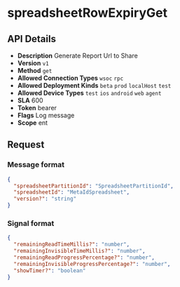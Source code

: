 # spreadsheetRowExpiryGet

## API Details

- **Description** Generate Report Url to Share
- **Version** `v1`
- **Method** `get`
- **Allowed Connection Types** `wsoc` `rpc` 
- **Allowed Deployment Kinds** `beta` `prod` `localHost` `test` 
- **Allowed Device Types** `test` `ios` `android` `web` `agent` 
- **SLA** 600
- **Token** bearer
- **Flags** Log message
- **Scope** ent


## Request

### Message format

```json
{
  "spreadsheetPartitionId": "SpreadsheetPartitionId",
  "spreadsheetId": "MetaIdSpreadsheet",
  "version?": "string"
}
```

### Signal format

```json
{
  "remainingReadTimeMillis?": "number",
  "remainingInvisibleTimeMillis?": "number",
  "remainingReadProgressPercentage?": "number",
  "remainingInvisibleProgressPercentage?": "number",
  "showTimer?": "boolean"
}
```

